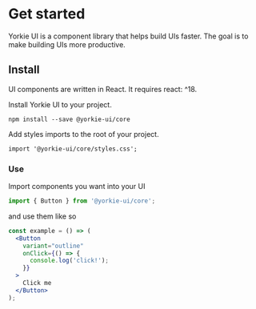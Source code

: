 
<Meta title="Introduction" />

# Get started

Yorkie UI is a component library that helps build UIs faster. The goal is to make building UIs more productive.

## Install

UI components are written in React. It requires react: ^18.

Install Yorkie UI to your project.

```
npm install --save @yorkie-ui/core
```

Add styles imports to the root of your project.

```
import '@yorkie-ui/core/styles.css';

```

### **Use**

Import components you want into your UI

```jsx
import { Button } from '@yorkie-ui/core';
```

and use them like so

```jsx
const example = () => (
  <Button
    variant="outline"
    onClick={() => {
      console.log('click!');
    }}
  >
    Click me
  </Button>
);
```
